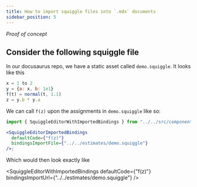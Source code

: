 ```yaml
---
title: How to import squiggle files into `.mdx` documents
sidebar_position: 5
---
```



_Proof of concept_

## Consider the following squiggle file

In our docusaurus repo, we have a static asset called `demo.squiggle`. It looks like this

```js
x = 1 to 2
y = {a: x, b: 1e1}
f(t) = normal(t, 1.1)
z = y.b * y.a
```

We can call `f(z)` upon the assignments in `demo.squiggle` like so:

```jsx
import { SquiggleEditorWithImportedBindings } from "../../src/components/SquiggleEditor";

<SquiggleEditorImportedBindings
  defaultCode={"f(z)"}
  bindingsImportFile={"../../estimates/demo.squiggle"}
/>;
```

Which would then look exactly like

<SquiggleEditorWithImportedBindings
  defaultCode={"f(z)"}
  bindingsImportUrl={"../../estimates/demo.squiggle"}
/>
